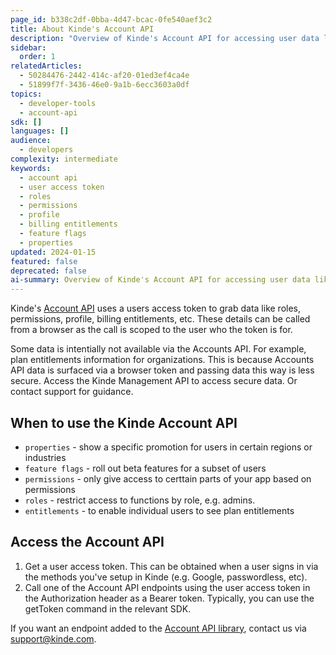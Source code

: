 ```yaml
---
page_id: b338c2df-0bba-4d47-bcac-0fe540aef3c2
title: About Kinde's Account API
description: "Overview of Kinde's Account API for accessing user data like roles, permissions, profile, and billing entitlements using browser-scoped access tokens"
sidebar:
  order: 1
relatedArticles:
  - 50284476-2442-414c-af20-01ed3ef4ca4e
  - 51899f7f-3436-46e0-9a1b-6ecc3603a0df
topics:
  - developer-tools
  - account-api
sdk: []
languages: []
audience:
  - developers
complexity: intermediate
keywords:
  - account api
  - user access token
  - roles
  - permissions
  - profile
  - billing entitlements
  - feature flags
  - properties
updated: 2024-01-15
featured: false
deprecated: false
ai-summary: Overview of Kinde's Account API for accessing user data like roles, permissions, profile, and billing entitlements using browser-scoped access tokens
---
```


Kinde's [Account API](https://docs.kinde.com/kinde-apis/frontend/) uses a users access token to grab data like roles, permissions, profile, billing entitlements, etc. These details can be called from a browser as the call is scoped to the user who the token is for.

<Aside>

Some data is intentially not available via the Accounts API. For example, plan entitlements information for organizations. This is because Accounts API data is surfaced via a browser token and passing data this way is less secure. Access the Kinde Management API to access secure data. Or contact support for guidance.

</Aside>

## When to use the Kinde Account API

- `properties` - show a specific promotion for users in certain regions or industries
- `feature flags` - roll out beta features for a subset of users
- `permissions` - only give access to certtain parts of your app based on permissions
- `roles` - restrict access to functions by role, e.g. admins.
- `entitlements` - to enable individual users to see plan entitlements

## Access the Account API

1. Get a user access token. This can be obtained when a user signs in via the methods you've setup in Kinde (e.g. Google, passwordless, etc).
2. Call one of the Account API endpoints using the user access token in the Authorization header as a Bearer token. Typically, you can use the getToken command in the relevant SDK.

If you want an endpoint added to the [Account API library](https://docs.kinde.com/kinde-apis/frontend/), contact us via support@kinde.com. 
